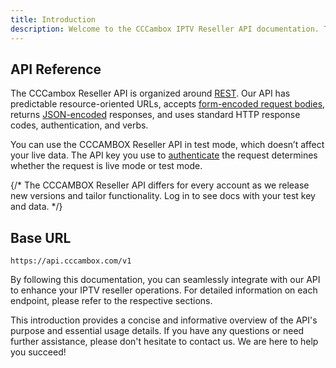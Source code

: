 ```yaml
---
title: Introduction
description: Welcome to the CCCambox IPTV Reseller API documentation. This API allows you to manage credits, lines, and packages for IPTV resellers. The API is organized around REST and is designed to have predictable, resource-oriented URLs and to use HTTP response codes to indicate API errors.
---
```


## API Reference

The CCCambox Reseller API is organized around [REST](http://en.wikipedia.org/wiki/Representational_State_Transfer). Our API has predictable resource-oriented URLs, accepts [form-encoded request bodies](<https://en.wikipedia.org/wiki/POST_(HTTP)#Use_for_submitting_web_forms>), returns [JSON-encoded](http://www.json.org/) responses, and uses standard HTTP response codes, authentication, and verbs.

You can use the CCCAMBOX Reseller API in test mode, which doesn’t affect your live data. The API key you use to [authenticate](/documentation/authentification) the request determines whether the request is live mode or test mode.

{/* The CCCAMBOX Reseller API differs for every account as we release new versions and tailor functionality. Log in to see docs with your test key and data. */}

## Base URL

```
https://api.cccambox.com/v1
```

By following this documentation, you can seamlessly integrate with our API to enhance your IPTV reseller operations. For detailed information on each endpoint, please refer to the respective sections.

This introduction provides a concise and informative overview of the API's purpose and essential usage details. If you have any questions or need further assistance, please don't hesitate to contact us. We are here to help you succeed!
